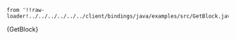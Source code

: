     from '!!raw-loader!../../../../../../client/bindings/java/examples/src/GetBlock.java';

<CodeBlock className="language-java">
    {GetBlock}
</CodeBlock>